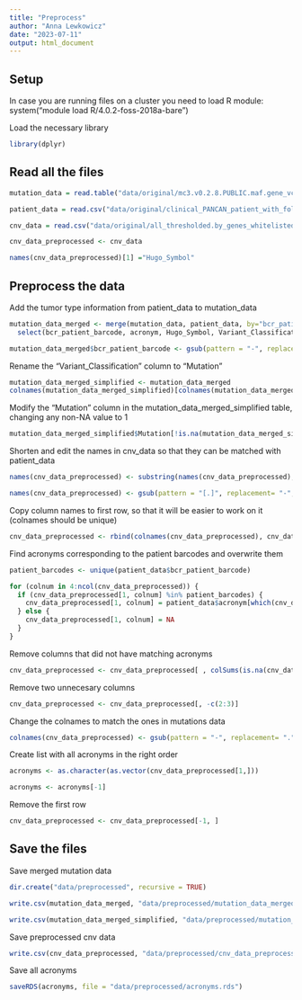 ```yaml
---
title: "Preprocess"
author: "Anna Lewkowicz"
date: "2023-07-11"
output: html_document
---
```




## Setup

In case you are running files on a cluster you need to load R module:
system("module load R/4.0.2-foss-2018a-bare")

Load the necessary library


```r
library(dplyr)
```

## Read all the files


```r
mutation_data = read.table("data/original/mc3.v0.2.8.PUBLIC.maf.gene_vclass_HGVSp_sample_likelyDriverLoose.tsv", head = TRUE)

patient_data = read.csv("data/original/clinical_PANCAN_patient_with_followup.tsv", header = TRUE, sep = "\t")

cnv_data = read.csv("data/original/all_thresholded.by_genes_whitelisted.tsv", header = TRUE, sep = "\t")

cnv_data_preprocessed <- cnv_data

names(cnv_data_preprocessed)[1] ="Hugo_Symbol"
```

## Preprocess the data

Add the tumor type information from patient_data to mutation_data


```r
mutation_data_merged <- merge(mutation_data, patient_data, by="bcr_patient_barcode", all.x = TRUE, all.y = FALSE) %>%
  select(bcr_patient_barcode, acronym, Hugo_Symbol, Variant_Classification)
```

```r
mutation_data_merged$bcr_patient_barcode <- gsub(pattern = "-", replacement= ".", mutation_data_merged$bcr_patient_barcode)
```

Rename the "Variant_Classification" column to "Mutation"

```r
mutation_data_merged_simplified <- mutation_data_merged
colnames(mutation_data_merged_simplified)[colnames(mutation_data_merged_simplified) == "Variant_Classification"] <- "Mutation"
```

Modify the "Mutation" column in the mutation_data_merged_simplified table, changing any non-NA value to 1

```r
mutation_data_merged_simplified$Mutation[!is.na(mutation_data_merged_simplified$Mutation)] <- 1
```


Shorten and edit the names in cnv_data so that they can be matched with patient_data
 

```r
names(cnv_data_preprocessed) <- substring(names(cnv_data_preprocessed), 1, 12)

names(cnv_data_preprocessed) <- gsub(pattern = "[.]", replacement= "-", names(cnv_data_preprocessed))
```

Copy column names to first row, so that it will be easier to work on it (colnames should be unique)


```r
cnv_data_preprocessed <- rbind(colnames(cnv_data_preprocessed), cnv_data_preprocessed)
```

Find acronyms corresponding to the patient barcodes and overwrite them


```r
patient_barcodes <- unique(patient_data$bcr_patient_barcode)

for (colnum in 4:ncol(cnv_data_preprocessed)) {
  if (cnv_data_preprocessed[1, colnum] %in% patient_barcodes) {
    cnv_data_preprocessed[1, colnum] = patient_data$acronym[which(cnv_data_preprocessed[1, colnum] == patient_data$bcr_patient_barcode)]
  } else {
    cnv_data_preprocessed[1, colnum] = NA
  }
}
```

Remove columns that did not have matching acronyms


```r
cnv_data_preprocessed <- cnv_data_preprocessed[ , colSums(is.na(cnv_data_preprocessed[1,]))==0]
```

Remove two unnecesary columns


```r
cnv_data_preprocessed <- cnv_data_preprocessed[, -c(2:3)]
```

Change the colnames to match the ones in mutations data


```r
colnames(cnv_data_preprocessed) <- gsub(pattern = "-", replacement= ".", colnames(cnv_data_preprocessed))
```

Create list with all acronyms in the right order


```r
acronyms <- as.character(as.vector(cnv_data_preprocessed[1,]))

acronyms <- acronyms[-1]
```

Remove the first row


```r
cnv_data_preprocessed <- cnv_data_preprocessed[-1, ]
```

## Save the files

Save merged mutation data


```r
dir.create("data/preprocessed", recursive = TRUE)

write.csv(mutation_data_merged, "data/preprocessed/mutation_data_merged.csv", row.names = FALSE)

write.csv(mutation_data_merged_simplified, "data/preprocessed/mutation_data_merged_simplified.csv", row.names = FALSE)
```


Save preprocessed cnv data


```r
write.csv(cnv_data_preprocessed, "data/preprocessed/cnv_data_preprocessed.csv")
```

Save all acronyms


```r
saveRDS(acronyms, file = "data/preprocessed/acronyms.rds")
```


